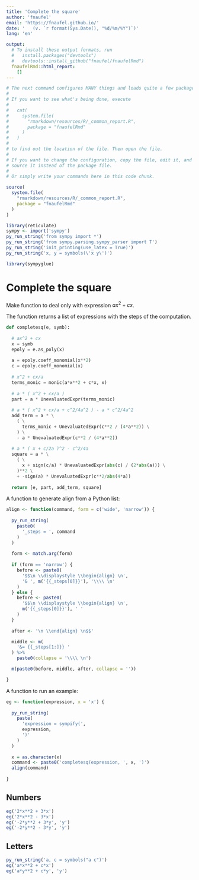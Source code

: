 ```yaml
---
title: 'Complete the square'
author: 'fnaufel'
email: 'https://fnaufel.github.io/'
date: '   (v. `r format(Sys.Date(), "%d/%m/%Y")`)'
lang: 'en'

output:
  # To install these output formats, run
  #   install.packages("devtools")
  #   devtools::install_github("fnaufel/fnaufelRmd")
  fnaufelRmd::html_report:
    []
---
```


```r
# The next command configures MANY things and loads quite a few packages.
#
# If you want to see what's being done, execute
#
#   cat(
#     system.file(
#       "rmarkdown/resources/R/_common_report.R",
#       package = "fnaufelRmd"
#     )
#   )
#
# to find out the location of the file. Then open the file.
#
# If you want to change the configuration, copy the file, edit it, and
# source it instead of the package file.
#
# Or simply write your commands here in this code chunk.

source(
  system.file(
    "rmarkdown/resources/R/_common_report.R",
    package = "fnaufelRmd"
  )
)

library(reticulate)
sympy <- import('sympy')
py_run_string('from sympy import *')
py_run_string('from sympy.parsing.sympy_parser import T')
py_run_string('init_printing(use_latex = True)')
py_run_string('x, y = symbols(\'x y\')')

library(sympyglue)
```


# Complete the square

Make function to deal only with expression $ax^2 + cx$.

The function returns a list of expressions with the steps of the computation.

```python
def completesq(e, symb):
  
  # ax^2 + cx
  x = symb
  epoly = e.as_poly(x)
  
  a = epoly.coeff_monomial(x**2)
  c = epoly.coeff_monomial(x)
  
  # x^2 + cx/a
  terms_monic = monic(a*x**2 + c*x, x)
  
  # a * ( x^2 + cx/a )
  part = a * UnevaluatedExpr(terms_monic)
  
  # a * ( x^2 + cx/a + c^2/4a^2 ) - a * c^2/4a^2
  add_term = a * \
    ( \
      terms_monic + UnevaluatedExpr(c**2 / (4*a**2)) \
    ) \
    - a * UnevaluatedExpr(c**2 / (4*a**2))
  
  # a * ( x + c/2a )^2 - c^2/4a
  square = a * \
    ( \
      x + sign(c/a) * UnevaluatedExpr(abs(c) / (2*abs(a))) \
    )**2 \
    + -sign(a) * UnevaluatedExpr(c**2/abs(4*a))
  
  return [e, part, add_term, square]
```


A function to generate align from a Python list:

```r
align <- function(command, form = c('wide', 'narrow')) {
  
  py_run_string(
    paste0(
      '_steps = ', command
    )
  )
  
  form <- match.arg(form)
  
  if (form == 'narrow') {
    before <- paste0(
      '$$\n \\displaystyle \\begin{align} \n',
      '& ', m('{{_steps[0]}}'), '\\\\ \n'
    )
  } else {
    before <- paste0(
      '$$\n \\displaystyle \\begin{align} \n',
      m('{{_steps[0]}}'), ' '
    )
  }
  
  after <- '\n \\end{align} \n$$'

  middle <- m(
    '&= {{_steps[1:]}} '
  ) %>% 
    paste0(collapse = '\\\\ \n')

  m(paste0(before, middle, after, collapse = ''))

}
```

A function to run an example:

```r
eg <- function(expression, x = 'x') {
  
  py_run_string(
    paste(
      'expression = sympify(',
      expression,
      ')'
    )
  )
  
  x = as.character(x)
  command <- paste0('completesq(expression, ', x, ')')
  align(command)
  
}
```


## Numbers

```r
eg('2*x**2 + 3*x')
eg('2*x**2 - 3*x')
eg('-2*y**2 + 3*y', 'y')
eg('-2*y**2 - 3*y', 'y')
```


## Letters

```r
py_run_string('a, c = symbols("a c")')
eg('a*x**2 + c*x')
eg('a*y**2 + c*y', 'y')
```


